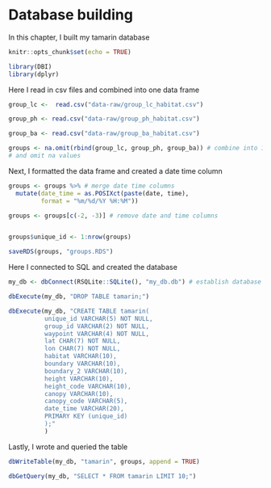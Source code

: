 # Database building

In this chapter, I built my tamarin database 

```r
knitr::opts_chunk$set(echo = TRUE)
```

```r
library(DBI)
library(dplyr)
```

Here I read in csv files and combined into one data frame

```r
group_lc <-  read.csv("data-raw/group_lc_habitat.csv")

group_ph <- read.csv("data-raw/group_ph_habitat.csv")

group_ba <- read.csv("data-raw/group_ba_habitat.csv")

groups <- na.omit(rbind(group_lc, group_ph, group_ba)) # combine into 1 data frame
# and omit na values 

```



Next, I formatted the data frame and created a date time column

```r
groups <- groups %>% # merge date time columns
  mutate(date_time = as.POSIXct(paste(date, time), 
         format = "%m/%d/%Y %H:%M"))

groups <- groups[c(-2, -3)] # remove date and time columns


groups$unique_id <- 1:nrow(groups)

saveRDS(groups, "groups.RDS")
```

Here I connected to SQL and created the database

```r
my_db <- dbConnect(RSQLite::SQLite(), "my_db.db") # establish database connection

dbExecute(my_db, "DROP TABLE tamarin;")

dbExecute(my_db, "CREATE TABLE tamarin(
          unique_id VARCHAR(5) NOT NULL,
          group_id VARCHAR(2) NOT NULL,
          waypoint VARCHAR(4) NOT NULL,
          lat CHAR(7) NOT NULL,
          lon CHAR(7) NOT NULL,
          habitat VARCHAR(10),
          boundary VARCHAR(10),
          boundary_2 VARCHAR(10),
          height VARCHAR(10),
          height_code VARCHAR(10),
          canopy VARCHAR(10),
          canopy_code VARCHAR(5),
          date_time VARCHAR(20),
          PRIMARY KEY (unique_id)
          );"
          )
```
Lastly, I wrote and queried the table 

```r
dbWriteTable(my_db, "tamarin", groups, append = TRUE)

dbGetQuery(my_db, "SELECT * FROM tamarin LIMIT 10;")
```

